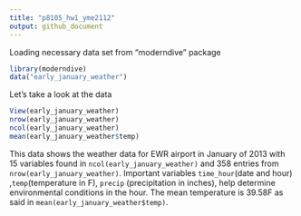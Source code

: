 ```yaml
---
title: "p8105_hw1_yme2112"
output: github_document
---
```


Loading necessary data set from "moderndive" package

```r
library(moderndive)
data("early_january_weather")

```

Let's take a look at the data 

```r
View(early_january_weather)
nrow(early_january_weather)
ncol(early_january_weather)
mean(early_january_weather$temp)
```


This data shows the weather data for EWR airport in January of 2013 with 15 
variables found in `ncol(early_january_weather)` and 358 entries from 
`nrow(early_january_weather)`. Important variables `time_hour`(date and hour)
,`temp`(temperature in F), `precip` (precipitation in inches), help determine 
environmental conditions in the hour. The mean temperature is 39.58F as said 
in `mean(early_january_weather$temp)`.





